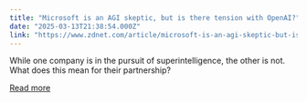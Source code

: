 ```yaml
---
title: "Microsoft is an AGI skeptic, but is there tension with OpenAI?"
date: "2025-03-13T21:38:54.000Z"
link: "https://www.zdnet.com/article/microsoft-is-an-agi-skeptic-but-is-there-tension-with-openai/"
---
```


While one company is in the pursuit of superintelligence, the other is not. What does this mean for their partnership?

[Read more](https://www.zdnet.com/article/microsoft-is-an-agi-skeptic-but-is-there-tension-with-openai/)
